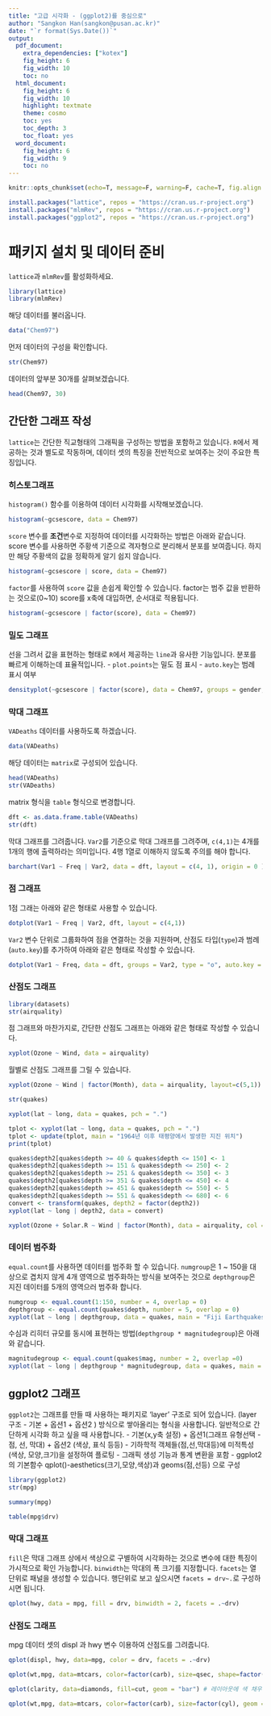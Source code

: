 ---
title: "고급 시각화 - (ggplot2)를 중심으로"
author: "Sangkon Han(sangkon@pusan.ac.kr)"
date: "`r format(Sys.Date())`" 
output:
  pdf_document:
    extra_dependencies: ["kotex"]
    fig_height: 6
    fig_width: 10
    toc: no    
  html_document:
    fig_height: 6
    fig_width: 10
    highlight: textmate
    theme: cosmo
    toc: yes
    toc_depth: 3
    toc_float: yes    
  word_document:
    fig_height: 6
    fig_width: 9
    toc: no  
---

```{r setup, include=FALSE}
knitr::opts_chunk$set(echo=T, message=F, warning=F, cache=T, fig.align = "center", fig.height = 8, dpi = 300, dev = "png")
```

```{r}
install.packages("lattice", repos = "https://cran.us.r-project.org")
install.packages("mlmRev", repos = "https://cran.us.r-project.org")
install.packages("ggplot2", repos = "https://cran.us.r-project.org")
```

# 패키지 설치 및 데이터 준비

`lattice`과 `mlmRev`를 활성화하세요.
```{r}
library(lattice)
library(mlmRev)
```

해당 데이터를 불러옵니다.
```{r}
data("Chem97")
```

먼저 데이터의 구성을 확인합니다.
```{r}
str(Chem97)
```

데이터의 앞부분 30개를 살펴보겠습니다.
```{r}
head(Chem97, 30)
```

## 간단한 그래프 작성

`lattice`는 간단한 직교형태의 그래픽을 구성하는 방법을 포함하고 있습니다. `R`에서 제공하는 것과 별도로 작동하며, 데이터 셋의 특징을 전반적으로 보여주는 것이 주요한 특징입니다.

### 히스토그래프

`histogram()` 함수를 이용하여 데이터 시각화를 시작해보겠습니다.
```{r}
histogram(~gcsescore, data = Chem97)
```

`score` 변수를 **조건**변수로 지정하여 데이터를 시각화하는 방법은 아래와 같습니다. score 변수를 사용하면 주황색 기준으로 격자형으로 분리해서 분포를 보여줍니다. 하지만 해당 주황색의 값을 정확하게 알기 쉽지 않습니다.
```{r}
histogram(~gcsescore | score, data = Chem97)
```

`factor`를 사용하여 `score` 값을 손쉽게 확인할 수 있습니다. factor는 범주 값을 반환하는 것으로(0~10) score를 x축에 대입하면, 순서대로 적용됩니다.
```{r}
histogram(~gcsescore | factor(score), data = Chem97)
```

### 밀도 그래프

선을 그려서 값을 표현하는 형태로 `R`에서 제공하는 `line`과 유사한 기능입니다. 분포를 빠르게 이해하는데 표율적입니다.
- `plot.points`는 밀도 점 표시
- `auto.key`는 범례 표시 여부
```{r}
densityplot(~gcsescore | factor(score), data = Chem97, groups = gender, plot.Points = T, auto.ley = T)
```

### 막대 그래프

`VADeaths` 데이터를 사용하도록 하겠습니다.
```{r}
data(VADeaths)
```

해당 데이터는 `matrix`로 구성되어 있습니다.
```{r}
head(VADeaths)
str(VADeaths)
```

matrix 형식을 `table` 형식으로 변경합니다.
```{r}
dft <- as.data.frame.table(VADeaths)
str(dft)
```
막대 그래프를 그려줍니다. `Var2`를 기준으로 막대 그래프를 그려주며, `c(4,1)`는 4개를 1개의 행에 출력하라는 의미입니다. 4행 1열로 이해하지 않도록 주의를 해야 합니다. 
```{r}
barchart(Var1 ~ Freq | Var2, data = dft, layout = c(4, 1), origin = 0 )
```
### 점 그래프
1점 그래는 아래와 같은 형태로 사용할 수 있습니다.
```{r}
dotplot(Var1 ~ Freq | Var2, dft, layout = c(4,1))
```

`Var2` 변수 단위로 그룹화하여 점을 연결하는 것을 지원하며, 산점도 타입(`type`)과 범례(`auto.key`)를 추가하여 아래와 같은 형태로 작성할 수 있습니다.
```{r}
dotplot(Var1 ~ Freq, data = dft, groups = Var2, type = "o", auto.key = list(space = "right", points = T, lines = T))
```

### 산점도 그래프

```{r}
library(datasets)
str(airquality)
```

점 그래프와 마찬가지로, 간단한 산점도 그래프는 아래와 같은 형태로 작성할 수 있습니다.
```{r}
xyplot(Ozone ~ Wind, data = airquality)
```

월별로 산점도 그래프를 그릴 수 있습니다.

```{r}
xyplot(Ozone ~ Wind | factor(Month), data = airquality, layout=c(5,1))
```

```{r}
str(quakes)
```

```{r}
xyplot(lat ~ long, data = quakes, pch = ".")
```

```{r}
tplot <- xyplot(lat ~ long, data = quakes, pch = ".")
tplot <- update(tplot, main = "1964년 이후 태평양에서 발생한 지진 위치")
print(tplot)
```

```{r}
quakes$depth2[quakes$depth >= 40 & quakes$depth <= 150] <- 1
quakes$depth2[quakes$depth >= 151 & quakes$depth <= 250] <- 2
quakes$depth2[quakes$depth >= 251 & quakes$depth <= 350] <- 3
quakes$depth2[quakes$depth >= 351 & quakes$depth <= 450] <- 4
quakes$depth2[quakes$depth >= 451 & quakes$depth <= 550] <- 5
quakes$depth2[quakes$depth >= 551 & quakes$depth <= 680] <- 6
convert <- transform(quakes, depth2 = factor(depth2))
xyplot(lat ~ long | depth2, data = convert)
```

```{r}
xyplot(Ozone + Solar.R ~ Wind | factor(Month), data = airquality, col = c("blue", "red"), layout = c(5, 1))
```

### 데이터 범주화
`equal.count`를 사용하면 데이터를 범주화 할 수 있습니다. `numgroup`은 1 ~ 150을 대상으로 겹치지 않게 4개 영역으로 범주화하는 방식을 보여주는 것으로 `depthgroup`은 지진 데이터를 5개의 영역으러 범주화 합니다.
```{r}
numgroup <- equal.count(1:150, number = 4, overlap = 0)
depthgroup <- equal.count(quakes$depth, number = 5, overlap = 0)
xyplot(lat ~ long | depthgroup, data = quakes, main = "Fiji Earthquakes(depthgroup)", ylab = "latitude", xlab = "longitude", pch = "@", col = "red")
```

수심과 리히터 규모를 동시에 표현하는 방법(`depthgroup * magnitudegroup`)은 아래와 같습니다. 

```{r}
magnitudegroup <- equal.count(quakes$mag, number = 2, overlap =0)
xyplot(lat ~ long | depthgroup * magnitudegroup, data = quakes, main = "Fiji Earthquakes", ylab = "latitude", xlab = "longitude", pch = "@", col = c("red", "blue"))
```


## ggplot2 그래프

`ggplot2`는 그래프를 만들 때 사용하는 패키지로 'layer' 구조로 되어 있습니다. (layer 구조 - 기본 + 옵션1 + 옵션2 ) 방식으로 쌓아올리는 형식을 사용합니다. 일반적으로 간단하게 시각화 하고 싶을 때 사용합니다.
- 기본(x,y축 설정) + 옵션1(그래프 유형선택 - 점, 선, 막대) + 옵션2 (색상, 표식 등등)
- 기하학적 객체들(점,선,막대등)에 미적특성(색상, 모양,크기)을 설정하여 플로팅
- 그래픽 생성 기능과 통계 변환을 포함
- ggplot2의 기본함수 qplot()-aesthetics(크기,모양,색상)과 geoms(점,선등) 으로 구성


```{r}
library(ggplot2)
str(mpg)
```

```{r}
summary(mpg)
```

```{r}
table(mpg$drv)
```

### 막대 그래프
`fill`은 막대 그래프 상에서 색상으로 구별하여 시각화하는 것으로 변수에 대한 특징이 가시적으로 확인 가능합니다. `binwidth`는 막대의 폭 크기를 지정합니다. `facets`는 열 단위로 패널을 생성할 수 있습니다. 행단위로 보고 싶으시면 `facets = drv~.`로 구성하시면 됩니다.
```{r}
qplot(hwy, data = mpg, fill = drv, binwidth = 2, facets = .~drv)
```

### 산점도 그래프
mpg 데이터 셋의 displ 과 hwy 변수 이용하여 산점도를 그려줍니다.
```{r}
qplot(displ, hwy, data=mpg, color = drv, facets = .~drv)
```

```{r}
qplot(wt,mpg, data=mtcars, color=factor(carb), size=qsec, shape=factor(cyl))
```

```{r}
qplot(clarity, data=diamonds, fill=cut, geom = "bar") # 레이아웃에 색 채우기
```

```{r}
qplot(wt,mpg, data=mtcars, color=factor(carb), size=factor(cyl), geom = "point")
```



















